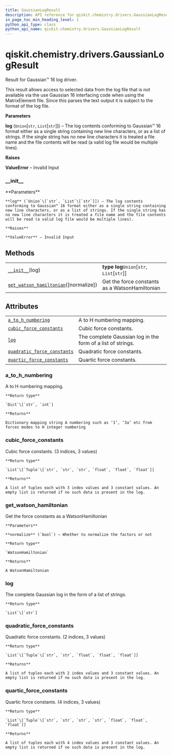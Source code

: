 ```yaml
---
title: GaussianLogResult
description: API reference for qiskit.chemistry.drivers.GaussianLogResult
in_page_toc_min_heading_level: 1
python_api_type: class
python_api_name: qiskit.chemistry.drivers.GaussianLogResult
---
```


# qiskit.chemistry.drivers.GaussianLogResult

<Class id="qiskit.chemistry.drivers.GaussianLogResult" isDedicatedPage={true} github="https://github.com/qiskit-community/qiskit-aqua/tree/stable/0.9/qiskit/chemistry/drivers/gaussiand/gaussian_log_result.py" signature="GaussianLogResult(log)">
  Result for Gaussian™ 16 log driver.

  This result allows access to selected data from the log file that is not available via the use Gaussian 16 interfacing code when using the MatrixElement file. Since this parses the text output it is subject to the format of the log file.

  **Parameters**

  **log** (`Union`\[`str`, `List`\[`str`]]) – The log contents conforming to Gaussian™ 16 format either as a single string containing new line characters, or as a list of strings. If the single string has no new line characters it is treated a file name and the file contents will be read (a valid log file would be multiple lines).

  **Raises**

  **ValueError** – Invalid Input

  ### \_\_init\_\_

  <Function id="qiskit.chemistry.drivers.GaussianLogResult.__init__" name="__init__" signature="__init__(log)">
    **Parameters**

    **log** (`Union`\[`str`, `List`\[`str`]]) – The log contents conforming to Gaussian™ 16 format either as a single string containing new line characters, or as a list of strings. If the single string has no new line characters it is treated a file name and the file contents will be read (a valid log file would be multiple lines).

    **Raises**

    **ValueError** – Invalid Input
  </Function>

  ## Methods

  |                                                                                                                                                                                  |                                                |
  | -------------------------------------------------------------------------------------------------------------------------------------------------------------------------------- | ---------------------------------------------- |
  | [`__init__`](#qiskit.chemistry.drivers.GaussianLogResult.__init__ "qiskit.chemistry.drivers.GaussianLogResult.__init__")(log)                                                    | **type log**`Union`\[`str`, `List`\[`str`]]    |
  | [`get_watson_hamiltonian`](#qiskit.chemistry.drivers.GaussianLogResult.get_watson_hamiltonian "qiskit.chemistry.drivers.GaussianLogResult.get_watson_hamiltonian")(\[normalize]) | Get the force constants as a WatsonHamiltonian |

  ## Attributes

  |                                                                                                                                                                             |                                                             |
  | --------------------------------------------------------------------------------------------------------------------------------------------------------------------------- | ----------------------------------------------------------- |
  | [`a_to_h_numbering`](#qiskit.chemistry.drivers.GaussianLogResult.a_to_h_numbering "qiskit.chemistry.drivers.GaussianLogResult.a_to_h_numbering")                            | A to H numbering mapping.                                   |
  | [`cubic_force_constants`](#qiskit.chemistry.drivers.GaussianLogResult.cubic_force_constants "qiskit.chemistry.drivers.GaussianLogResult.cubic_force_constants")             | Cubic force constants.                                      |
  | [`log`](#qiskit.chemistry.drivers.GaussianLogResult.log "qiskit.chemistry.drivers.GaussianLogResult.log")                                                                   | The complete Gaussian log in the form of a list of strings. |
  | [`quadratic_force_constants`](#qiskit.chemistry.drivers.GaussianLogResult.quadratic_force_constants "qiskit.chemistry.drivers.GaussianLogResult.quadratic_force_constants") | Quadratic force constants.                                  |
  | [`quartic_force_constants`](#qiskit.chemistry.drivers.GaussianLogResult.quartic_force_constants "qiskit.chemistry.drivers.GaussianLogResult.quartic_force_constants")       | Quartic force constants.                                    |

  ### a\_to\_h\_numbering

  <Function id="qiskit.chemistry.drivers.GaussianLogResult.a_to_h_numbering" name="a_to_h_numbering" signature="property a_to_h_numbering">
    A to H numbering mapping.

    **Return type**

    `Dict`\[`str`, `int`]

    **Returns**

    Dictionary mapping string A numbering such as ‘1’, ‘3a’ etc from forces modes to H integer numbering
  </Function>

  ### cubic\_force\_constants

  <Function id="qiskit.chemistry.drivers.GaussianLogResult.cubic_force_constants" name="cubic_force_constants" signature="property cubic_force_constants">
    Cubic force constants. (3 indices, 3 values)

    **Return type**

    `List`\[`Tuple`\[`str`, `str`, `str`, `float`, `float`, `float`]]

    **Returns**

    A list of tuples each with 3 index values and 3 constant values. An empty list is returned if no such data is present in the log.
  </Function>

  ### get\_watson\_hamiltonian

  <Function id="qiskit.chemistry.drivers.GaussianLogResult.get_watson_hamiltonian" name="get_watson_hamiltonian" signature="get_watson_hamiltonian(normalize=True)">
    Get the force constants as a WatsonHamiltonian

    **Parameters**

    **normalize** (`bool`) – Whether to normalize the factors or not

    **Return type**

    `WatsonHamiltonian`

    **Returns**

    A WatsonHamiltonian
  </Function>

  ### log

  <Function id="qiskit.chemistry.drivers.GaussianLogResult.log" name="log" signature="property log">
    The complete Gaussian log in the form of a list of strings.

    **Return type**

    `List`\[`str`]
  </Function>

  ### quadratic\_force\_constants

  <Function id="qiskit.chemistry.drivers.GaussianLogResult.quadratic_force_constants" name="quadratic_force_constants" signature="property quadratic_force_constants">
    Quadratic force constants. (2 indices, 3 values)

    **Return type**

    `List`\[`Tuple`\[`str`, `str`, `float`, `float`, `float`]]

    **Returns**

    A list of tuples each with 2 index values and 3 constant values. An empty list is returned if no such data is present in the log.
  </Function>

  ### quartic\_force\_constants

  <Function id="qiskit.chemistry.drivers.GaussianLogResult.quartic_force_constants" name="quartic_force_constants" signature="property quartic_force_constants">
    Quartic force constants. (4 indices, 3 values)

    **Return type**

    `List`\[`Tuple`\[`str`, `str`, `str`, `str`, `float`, `float`, `float`]]

    **Returns**

    A list of tuples each with 4 index values and 3 constant values. An empty list is returned if no such data is present in the log.
  </Function>
</Class>

